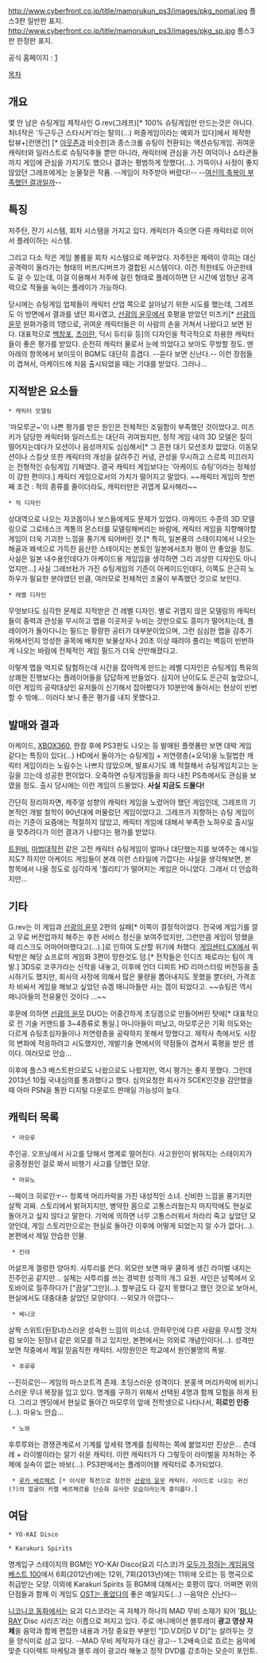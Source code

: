http://www.cyberfront.co.jp/title/mamorukun_ps3/images/pkg_nomal.jpg
플스3판 일반판 표지.
http://www.cyberfront.co.jp/title/mamorukun_ps3/images/pkg_sp.jpg
플스3판 한정판 표지.

공식 홈페이지 : [http://grev.co.jp/mamonoro/index.html]

[[목차]]

== 개요 ==
몇 안 남은 슈팅게임 제작사인 G.rev(그레프)[* 100% 슈팅게임만 만드는것은 아니다. 처녀작은 '두근두근 스타시커'라는 탈의(…) 퍼즐게임이라는 예외가 있다]에서 제작한 탑뷰+[런앤건] [* [[아웃존]]과 비슷한]과 종스크롤 슈팅이 전환되는 액션슈팅게임. 귀여운 캐릭터와 일러스트로 슈팅덕후들 뿐만 아니라, 캐릭터에 관심을 가진 여덕이나 쇼타콘들까지 게임에 관심을 가지기도 했으나 결과는 평범하게 망했다(…). 가뜩이나 사정이 좋지 않았던 그레프에게는 눈물젖은 작품. --게임이 저주받아 버렸다!-- --[[마모루 군에게 여신의 축복을!|여신의 축복이 부족했던 결과일까]]-- 
== 특징 ==
저주탄, 잔기 시스템, 회차 시스템을 가지고 있다. 캐릭터가 죽으면 다른 캐릭터로 이어서 플레이하는 시스템. 

그리고 다소 작은 게임 볼륨을 회차 시스템으로 메꾸었다. 저주탄은 체력이 깎히는 대신 공격력이 올라가는 형태의 버프/디버프가 결합된 시스템이다. 이건 적한테도 아군한테도 걸 수 있는데, 이걸 이용해서 저주에 걸린 형태로 플레이하면 단 시간에 엄청난 공격력으로 적들을 녹이는 플레이가 가능하다.

당시에는 슈팅게임 업체들이 캐릭터 산업 쪽으로 살아남기 위한 시도를 했는데, 그레프도 이 방면에서 결과를 냈던 회사였고, [[선광의 윤무]]에서 호평을 받았던 미즈키[* [[선광의 윤무]] 원화가중의 1명으로, 귀여운 캐릭터들은 이 사람의 손을 거쳐서 나왔다고 보면 된다. 대표적으로 [[백창포]], [[츠이란]], 딕시 듀티유 등]의 디자인을 적극적으로 차용한 캐릭터들이 좋은 평가를 받았다. 순전히 캐릭터 물로서 눈에 띄었다고 보아도 무방할 정도. 맨 아래의 항목에서 보이듯이 BGM도 대단히 흥겹다. --듣다 보면 신난다.-- 이런 장점들이 겹쳐서, 아케이드에 처음 출시되었을 때는 기대를 받았다. 그러나...
== 지적받은 요소들 ==
 * 캐릭터 모델링
'마모루군~'이 나쁜 평가를 받은 원인은 전체적인 조밀함이 부족했던 것이었다고. 미즈키가 담당한 캐릭터와 일러스트는 대단히 귀여웠지만, 정작 게임 내의 3D 모델은 질이 떨어지는데다가 모션이나 음성까지도 심심해서[* 그 흔한 대기 모션조차 없었다. 이동모션이나 스킬샷 또한 캐릭터의 개성을 살려주긴 커녕, 관성을 무시하고 스르륵 미끄러지는 전형적인 슈팅게임 기체였다. 결국 캐릭터 게임보다는 '아케이드 슈팅'이라는 정체성이 강한 편이다.] 캐릭터 게임으로서의 가치가 떨어지고 말았다. ~~캐릭터 게임의 첫번째 조건 : 적의 종류를 줄이더라도, 캐릭터만은 귀엽게 묘사해라~~

 * 적 디자인
상대역으로 나오는 자코몹이나 보스들에게도 문제가 있었다. 아케이드 수준의 3D 모델링으로 그로테스크 계통의 몬스터를 모델링해버리는 바람에, 캐릭터 게임을 지향해야할 게임이 더욱 기괴한 느낌을 풍기게 되어버린 것.[* 특히, 일본풍의 스테이지에서 나오는 해골과 왜색으로 가득찬 음산한 스테이지는 본토인 일본에서조차 평이 안 좋았을 정도. 사실은 일본 내수용인데다가 아케이드용 게임임을 생각하면 그리 괴상한 디자인도 아니었지만...] 사실 그레브社가 가진 슈팅게임의 기준이 아케이드인데다, 이쪽도 은근히 노하우가 필요한 분야였던 만큼, 여러모로 전체적인 조율이 부족했던 것으로 보인다.

 * 레벨 디자인
무엇보다도 심각한 문제로 지적받은 건 레벨 디자인. 별로 귀엽지 않은 모델링의 캐릭터들이 중력과 관성을 무시하고 맵을 이곳저곳 누비는 것만으로도 흥미가 떨어지는데, 플레이어가 돌아다니는 필드는 황량한 공터가 대부분이었으며, 그런 심심한 맵을 감추기 위해서인지 엉성한 골목에 배치한 보물상자나 20초 이상 때려야 풀리는 벽등이 빈번하게 나오는 바람에 전체적인 게임 필드가 더욱 산만해졌다고.

이렇게 맵을 억지로 탐험하는데 시간을 잡아먹게 만드는 레벨 디자인은 슈팅게임 특유의 상쾌한 진행보다는 플레이어들을 답답하게 만들었다. 심지어 난이도도 은근히 높았으니, 이런 게임의 공략대상인 유저들이 신기해서 잡아봤다가 10분만에 돌아서는 현상이 빈번할 수 밖에... 이러다 보니 좋은 평가를 내지 못했다고.

== 발매와 결과 ==
아케이드, [[XBOX360]], 한참 후에 PS3판도 나오는 등 발매된 플랫폼만 보면 대박 게임 같다는 특징이 있다(…) HD에서 돌아가는 슈팅게임 + 저연령층(+오덕)을 노릴법한 캐릭터 게임이라는 노림수는 나쁘지 않았으며, 발표시기도 꽤 적절해서 슈팅게임치고는 눈길을 끄는데 성공한 편이었다. 오죽하면 슈팅게임들을 죄다 내친 PS측에서도 관심을 보였을 정도. 출시 당시에는 이런 게임이 드물었다. '''사실 지금도 드물다!''' 

간단히 정리하자면, 캐주얼 성향의 캐릭터 게임을 노렸어야 했던 게임인데, 그레프의 기본적인 개발 철학이 90년대에 머물렀던 게임이었다고. 그레프가 지향하는 슈팅 게임이라는 기준이 요즘에는 적절하지 않았고, 캐릭터 게임에 대해서 부족한 노하우로 출시일을 맞추려다가 이런 결과가 나왔다는 평가를 받았다.

[[트윈비]], [[마법대작전]] 같은 고전 캐릭터 슈팅게임이 얼마나 대단했는지를 보여주는 예시일지도? 하지만 아케이드 게임들이 본래 이런 스타일에 가깝다는 사실을 생각해보면, 본 항목에서 나올 정도로 심각하게 '퀄리티'가 떨어지는 게임은 아니었다. 그래서 더 안습하지만...

== 기타 ==
G.rev는 이 게임과 [[선광의 윤무]] 2편의 실패[* 이쪽이 결정적이었다. 전국에 게임기를 깔고 무료 버전업까지 해주는 후한 서비스 정신을 보여주었지만, 그런만큼 게임이 망했을 때 리스크도 어마어마했다고(...).]로 인하여 도산할 위기에 처했다. [[게임센터 CX]]에서 위탁받은 해당 쇼프로의 게임화 3편이 망한것도 덤.[* 전작들은 인디즈 제로라는 팀이 개발.] 3DS로 코쿠가라는 신작을 내놓고, 이후에 언더 디피트 HD 리마스터링 버전등을 출시하기도 했지만, 회사의 사정에 의해서 많은 물량을 뽑아내지도 못했을 뿐더러, 가격조차 비싸서 게임을 해보고 싶었던 슈겜 매니아들만 사는 겜이 되었다고. ~~슈팅은 역시 매니아들의 전유물인 것이다 ...~~

후문에 의하면 [[선광의 윤무]] DUO는 어중간하게 초딩겜으로 만들어버린 탓에[* 대표적으로 전 기술 커맨드를 3~4종류로 통일.] 마니아들이 떠났고, 마모루군은 기획 의도와는 다르게 슈팅초심자들이나 저연령층을 공략하지 못해서 망했다고. 제작사 측에서도 시장의 변화에 적응하려고 시도했지만, 개발기술 면에서의 약점들이 겹쳐서 혹평을 받은 셈이다. 여러모로 안습...

이후에 플스3 베스트판으로도 나왔으로도 나왔지만, 역시 평가는 좋지 못했다. 그런데 2013년 10월 국내심의를 통과했다고 했다. 심의요청한 회사가 SCEK인것을 감안했을때 아마 PSN을 통한 디지털 다운로드 판매일 가능성이 높다. 

== 캐릭터 목록 ==
  * 마모루
주인공. 오프닝에서 사고를 당해서 명계로 떨어진다. 사고원인이 밝혀지는 스테이지가 공중정원인 걸로 봐서 비행기 사고를 당했던 모양. 
  * 마유노
--페이크 히로인ㅜ-- 청록색 머리카락을 가진 내성적인 소녀. 신비한 느낌을 풍기지만 살짝 괴짜. 스토리에서 밝혀지지만, 병약한 몸으로 고통스러웠는지 마지막에도 현실로 돌아가고 싶지 않다고 말한다. 기억에 의하면 너무 고통스러워서 차라리 죽고 싶었던 모양인데, 게임 스토리만으로는 현실로 돌아간 이후에 어떻게 되었는지 알 수가 없다(…). 본편에서 제일 안습한 인물.
  * 킨야 
어설프게 껄렁한 양아치. 사투리를 쓴다. 외모만 보면 매우 쿨하게 생긴 라이벌 내지는 진주인공 같지만... 실체는 사투리를 쓰는 경박한 성격의 개그 요원. 사인은 남쪽에서 오토바이로 질주하다가 ["끔살"그만](…). 할부금도 다 갚지 못했다고 했던 것으로 보아서, 현실에서도 대충대충 살았던 모양이다. --외모가 아깝다--
  * 베니코
살짝 스위트(된장녀)스러운 성숙한 느낌의 미소녀. 안하무인에 다른 사람을 무시할 것처럼 보이는 된장녀 같은 외모를 하고 있지만, 본편에서는 의외로 개념인이다(…). 성격만 보면 작중에서 제일 믿음직한 캐릭터. 사망원인은 학교에서 원인불명의 폭발.
  * 후루루
--진히로인-- 게임의 마스코트격 존재. 초딩스러운 성격이다. 분홍색 머리카락에 비키니스러운 무녀 복장을 입고 있다. 명계를 구하기 위해서 선택된 4명과 함께 모험을 하게 된다. 그리고 엔딩에서 현실로 돌아간 마모루의 앞에 전학생으로 나타나서, '''히로인 인증'''(…). 마유노 안습...
  * 노와
후루루와는 경쟁관계로서 기계를 앞세워 명계를 침략하는 쪽에 붙었지만 진상은... 츤데레 + 라이벌이라는 알기 쉬운 캐릭터. 이런 캐릭터가 다 그렇듯이 라이벌을 자처하는 주제에 실속이 없는 바보(…). PS3판에서는 플레이어블 캐릭터로 추가되었다.
  * [[루카 베르페르]] [* 이식판 특전으로 참전한 [[선광의 윤무]] 캐릭터. 사이드로 나오는 귀신(?)의 얼굴이 카렐 베르페르를 단순화 묘사한 모습이라는게 흥미롭다.]

== 여담 ==
{{{#!html
<iframe width="420" height="315" src="https://www.youtube.com/embed/6NmQViTOpgo" frameborder="0" allowfullscreen></iframe>}}}
 * YO-KAI Disco

{{{#!html
<script type="text/javascript" src="http://ext.nicovideo.jp/thumb_watch/sm10717163"></script><noscript><a href="http://www.nicovideo.jp/watch/sm10717163">【ニコニコ動画】30分間耐久 Karakuri Spirits 【まもるクンは呪われてしまった！】</a></noscript>}}}
 * Karakuri Spirits

명계입구 스테이지의 BGM인 YO-KAI Disco(요괴 디스코)가 [http://www21.atwiki.jp/gamemusicbest100/pages/3582.html 모두가 정하는 게임음악 베스트 100]에서 6회(2012년)에는 12위, 7회(2013년)에는 11위에 오르는 등 명곡으로 취급받는 모양. 이외에 Karakuri Spirits 등 BGM에 대해서는 호평이 많다. 어쩌면 위의 단점들과 함께 이 게임도 [[OST는 좋았다]]의 좋은 예일지도(...) --음악은 신난다--

[[니코니코 동화]]에서는 요괴 디스코라는 곡 자체가 하나의 MAD 무비 소재가 되어 '[[블루레이|BLU-RAY]] Disc 시리즈'라는 이름으로 퍼지고 있다. 주로 애니메이션 블루레이 '''광고 영상 자체'''을 음악과 함께 편집한 내용과 가장 중요한 부분인 "[D.V.D!|D V D]"는 살려두는 것을 양식미로 삼고 있다. --MAD 무비 제작자가 대신 광고-- 1.2배속으로 흐르는 음악에 맞춘 다이렉트 마케팅과 블루 레이 광고라 해놓고 정작 DVD를 강조하는 모순이 포인트.
